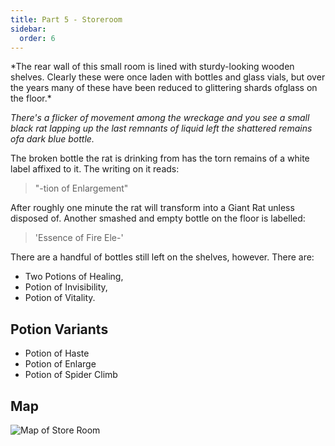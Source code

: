 ```yaml
---
title: Part 5 - Storeroom
sidebar:
  order: 6
---
```



<Aside title="Flavour Text">
*The rear wall of this small room is lined with sturdy-looking wooden shelves. Clearly these were once laden with bottles and glass vials, but over the years many of these have been reduced to glittering shards ofglass on the floor.*

*There's a flicker of movement among the wreckage and you see a small black rat lapping up the last remnants of liquid left the shattered remains ofa dark blue bottle.*
</Aside>

The broken bottle the rat is drinking from has the torn
remains of a white label affixed to it. The writing on it reads:

> "-tion of Enlargement"

After roughly one minute the rat will transform into a Giant Rat unless disposed of. Another smashed and empty bottle on the floor is labelled:

> 'Essence of Fire Ele-'

There are a handful of bottles still left on the shelves, however. There are:

- Two Potions of Healing, 
- Potion of Invisibility,
- Potion of Vitality.

## Potion Variants
- Potion of Haste
- Potion of Enlarge
- Potion of Spider Climb

## Map
![Map of Store Room](../../../assets/images/most-potent-brew/storeroom.png)